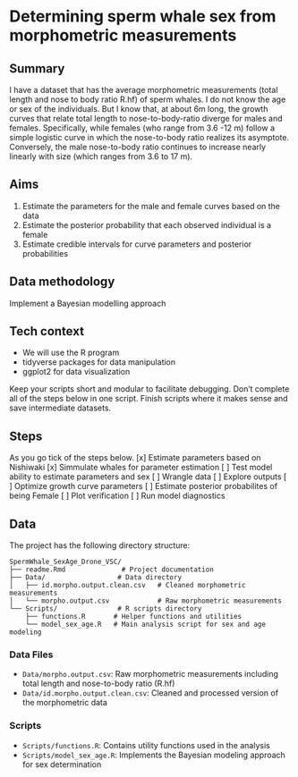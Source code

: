 # Determining sperm whale sex from morphometric measurements

## Summary
I have a dataset that has the average morphometric measurements (total length and nose to body ratio R.hf)
of sperm whales. I do not know the age or sex of the individuals. But I know that, at about 6m long, 
the growth curves that relate total length to nose-to-body-ratio diverge for males and females.
Specifically, while females (who range from 3.6 -12 m) follow a simple logistic curve in which the
nose-to-body ratio realizes its asymptote. Conversely, the male nose-to-body ratio continues 
to increase nearly linearly with size (which ranges from 3.6 to 17 m).


## Aims
1. Estimate the parameters for the male and female curves based on the data
2. Estimate the posterior probability that each observed individual is a female
3. Estimate credible intervals for curve parameters and posterior probabilities

## Data methodology
Implement a Bayesian modelling approach

## Tech context
- We will use the R program
- tidyverse packages for data manipulation
- ggplot2 for data visualization

Keep your scripts short and modular to facilitate debugging. Don't complete all of the steps below in one script. Finish scripts where it makes sense and save intermediate datasets. 

## Steps
As you go tick of the steps below. 
[x] Estimate parameters based on Nishiwaki
[x] Simmulate whales for parameter estimation 
[ ] Test model ability to estimate parameters and sex
[ ] Wrangle data
[ ] Explore outputs
[ ] Optimize growth curve parameters
[ ] Estimate posterior probabilites of being Female
[ ] Plot verification
[ ] Run model diagnostics

## Data 

The project has the following directory structure:

```
SpermWhale_SexAge_Drone_VSC/
├── readme.Rmd              # Project documentation
├── Data/                  # Data directory
│   ├── id.morpho.output.clean.csv   # Cleaned morphometric measurements
│   └── morpho.output.csv            # Raw morphometric measurements
└── Scripts/               # R scripts directory
    ├── functions.R       # Helper functions and utilities
    └── model_sex_age.R   # Main analysis script for sex and age modeling
```

### Data Files
- `Data/morpho.output.csv`: Raw morphometric measurements including total length and nose-to-body ratio (R.hf)
- `Data/id.morpho.output.clean.csv`: Cleaned and processed version of the morphometric data

### Scripts
- `Scripts/functions.R`: Contains utility functions used in the analysis
- `Scripts/model_sex_age.R`: Implements the Bayesian modeling approach for sex determination

